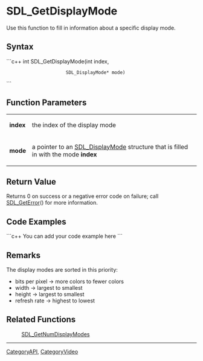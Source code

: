 <!-- pragma section-numbers off -->
<!-- pragma disable-camelcase -->

= SDL_GetDisplayMode =
Use this function to fill in information about a specific display mode.


== Syntax ==
```c++
int SDL_GetDisplayMode(int              index,
                       SDL_DisplayMode* mode)
```

== Function Parameters ==
{|
|'''index'''
|the index of the display mode
|-
|'''mode'''
|a pointer to an [[SDL_DisplayMode]] structure that is filled in with the mode '''index'''
|}

== Return Value ==
Returns 0 on success or a negative error code on failure; call [[SDL_GetError]]() for more information.

== Code Examples ==
```c++
You can add your code example here
```

== Remarks ==
The display modes are sorted in this priority:

* bits per pixel -> more colors to fewer colors
* width -> largest to smallest
* height -> largest to smallest
* refresh rate -> highest to lowest

== Related Functions ==
:[[SDL_GetNumDisplayModes]]

----
[[CategoryAPI]], [[CategoryVideo]]
